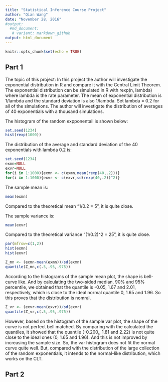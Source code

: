 ```yaml
---
title: "Statistical Inference Course Project"
author: "Qian Wang"
date: "November 28, 2016"
#output:
  #md_document:
   # variant: markdown_github
output: html_document
---
```


```r
knitr::opts_chunk$set(echo = TRUE)
```
## Part 1
The topic of this project:
In this project the author will investigate the exponential distribution in R and compare it with the Central Limit Theorem. The exponential distribution can be simulated in R with rexp(n, lambda) where lambda is the rate parameter. The mean of exponential distribution is 1/lambda and the standard deviation is also 1/lambda. Set lambda = 0.2 for all of the simulations. The author will investigate the distribution of averages of 40 exponentials with a thousand simulations.

The histogram of the random expponentail is shown below:
```r
set.seed(1234)
hist(rexp(1000))
```

The distribution of the average and standard deviation of the 40 exponentials with lambda 0.2 is:
```r
set.seed(1234)
exmn=NULL
exvr=NULL
for(i in 1:1000){exmn <- c(exmn,mean(rexp(40,.2)))}
for(i in 1:1000){exvr <- c(exvr,sd(rexp(40,.2))^2)}
```

The sample mean is:
```r
mean(exmn) 
```
Compared to the theoretical mean "1/0.2 = 5", it is quite close.

The sample variance is:
```r
mean(exvr)
```
Compared to the theoretical variance "(1/0.2)^2 = 25", it is quite close.

```r
par(mfrow=c(1,2))
hist(exmn)
hist(exvr)
```

```r
Z_mn <- (exmn-mean(exmn))/sd(exmn)
quantile(Z_mn,c(.5,.95,.975))
```

According to the histograms of the sample mean plot, the shape is bell-curve like. And by calculating the two-sided median, 90% and 95% percentile, we obtained that the quantile is -0.05, 1.67 and 2.01, respectively, which is close to the ideal normal quantile 0, 1.65 and 1.96. So this proves that the distribution is nomral.

```r
Z_vr <- (exvr-mean(exvr))/sd(exvr)
quantile(Z_vr,c(.5,.95,.975))
```

However, based on the histogram of the sample var plot, the shape of the curve is not perfect bell matched. By comparing with the calculated the quantiles, it showed that the quantile (-0.200,, 1.81 and 2.22) is not quite close to the ideal ones (0, 1.65 and 1.96). And this is not improved by increasing the sample size. So, the var histogram does not fit the normal curve quite well. But, compared with the distribution of the large collection of the random exponentials, it intends to the normal-like distribution, which works on the CLT.

## Part 2


